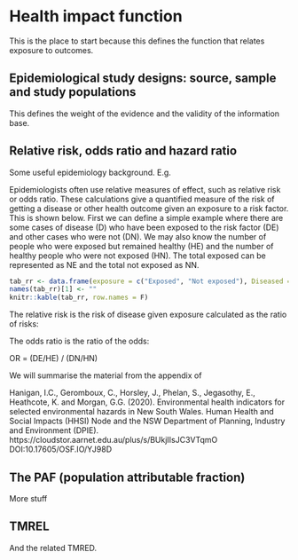 # Health impact function

This is the place to start because this defines the function that relates exposure to outcomes.

## Epidemiological study designs: source, sample and study populations

This defines the weight of the evidence and the validity of the information base.

## Relative risk, odds ratio and hazard ratio

Some useful epidemiology background. E.g.

Epidemiologists often use relative measures of effect, such as relative risk or odds ratio. These calculations give a quantified measure of the risk of getting a disease or other health outcome given an exposure to a risk factor. This is shown below. First we can define a simple example where there are some cases of disease (D) who have been exposed to the risk factor (DE) and other cases who were not (DN). We may also know the number of people who were exposed but remained healthy (HE) and the number of healthy people who were not exposed (HN). The total exposed can be
represented as NE and the total not exposed as NN.

```r
tab_rr <- data.frame(exposure = c("Exposed", "Not exposed"), Diseased = c("DE", "DN"), Healthy = c("HE", "HN"), Row_totals= c("NE", "NN"))
names(tab_rr)[1] <- ""
knitr::kable(tab_rr, row.names = F)
```

The relative risk is the risk of disease given exposure calculated as the ratio of risks:

\begin{equation}
RR  = \frac{\frac{DE}{NE}}{\frac{DN}{NN}}
\end{equation}

The odds ratio is the ratio of the odds:

OR = (DE/HE) / (DN/HN)

We will summarise the material from the appendix of 

Hanigan, I.C., Geromboux, C., Horsley, J., Phelan, S., Jegasothy, E., Heathcote, K. and Morgan, G.G. (2020). Environmental health indicators for selected environmental hazards in New South Wales. Human Health and Social Impacts (HHSI) Node and the NSW Department of Planning, Industry and Environment (DPIE). https://cloudstor.aarnet.edu.au/plus/s/BUkjIIsJC3VTqmO DOI:10.17605/OSF.IO/YJ98D

## The PAF (population attributable fraction)

More stuff

## TMREL

And the related TMRED.
